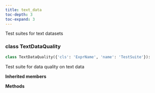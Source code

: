 ```yaml
---
title: text_data
toc-depth: 3
toc-expand: 3
---
```


Test suites for text datasets

### [class]{.muted} TextDataQuality

```python
class TextDataQuality({'cls': 'ExprName', 'name': 'TestSuite'}):
```

Test suite for data quality on text data

**Inherited members**

**Methods**
